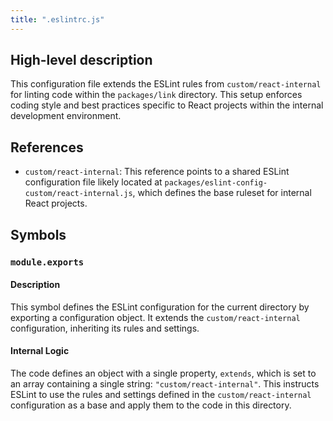```yaml
---
title: ".eslintrc.js"
---
```


## High-level description
This configuration file extends the ESLint rules from `custom/react-internal` for linting code within the `packages/link` directory. This setup enforces coding style and best practices specific to React projects within the internal development environment. 

## References
- `custom/react-internal`: This reference points to a shared ESLint configuration file likely located at `packages/eslint-config-custom/react-internal.js`, which defines the base ruleset for internal React projects.

## Symbols
### `module.exports`
#### Description
This symbol defines the ESLint configuration for the current directory by exporting a configuration object. It extends the `custom/react-internal` configuration, inheriting its rules and settings.

#### Internal Logic
The code defines an object with a single property, `extends`, which is set to an array containing a single string: `"custom/react-internal"`. This instructs ESLint to use the rules and settings defined in the `custom/react-internal` configuration as a base and apply them to the code in this directory.
